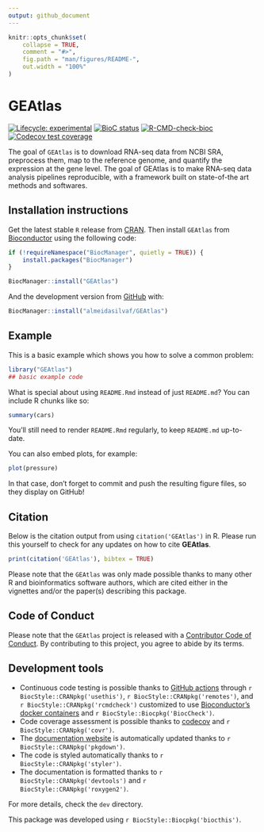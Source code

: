 ```yaml
---
output: github_document
---
```


<!-- README.md is generated from README.Rmd. Please edit that file -->

```r
knitr::opts_chunk$set(
    collapse = TRUE,
    comment = "#>",
    fig.path = "man/figures/README-",
    out.width = "100%"
)
```

# GEAtlas

<!-- badges: start -->
[![Lifecycle: experimental](https://img.shields.io/badge/lifecycle-experimental-orange.svg)](https://lifecycle.r-lib.org/articles/stages.html#experimental)
[![BioC status](http://www.bioconductor.org/shields/build/release/bioc/GEAtlas.svg)](https://bioconductor.org/checkResults/release/bioc-LATEST/GEAtlas)
[![R-CMD-check-bioc](https://github.com/almeidasilvaf/GEAtlas/workflows/R-CMD-check-bioc/badge.svg)](https://github.com/almeidasilvaf/GEAtlas/actions)
[![Codecov test coverage](https://codecov.io/gh/almeidasilvaf/GEAtlas/branch/main/graph/badge.svg)](https://codecov.io/gh/almeidasilvaf/GEAtlas?branch=main)
<!-- badges: end -->

The goal of `GEAtlas` is to download RNA-seq data from NCBI SRA,
preprocess them, map to the reference genome, and quantify the expression
at the gene level. The goal of GEAtlas is to make RNA-seq data analysis
pipelines reproducible, with a framework built on state-of-the art methods
and softwares.

## Installation instructions

Get the latest stable `R` release from [CRAN](http://cran.r-project.org/). Then install `GEAtlas` from [Bioconductor](http://bioconductor.org/) using the following code:

```r
if (!requireNamespace("BiocManager", quietly = TRUE)) {
    install.packages("BiocManager")
}

BiocManager::install("GEAtlas")
```

And the development version from [GitHub](https://github.com/almeidasilvaf/GEAtlas) with:

```r
BiocManager::install("almeidasilvaf/GEAtlas")
```
## Example

This is a basic example which shows you how to solve a common problem:

```r
library("GEAtlas")
## basic example code
```

What is special about using `README.Rmd` instead of just `README.md`? You can include R chunks like so:

```r
summary(cars)
```

You'll still need to render `README.Rmd` regularly, to keep `README.md` up-to-date.

You can also embed plots, for example:

```r
plot(pressure)
```

In that case, don't forget to commit and push the resulting figure files, so they display on GitHub!

## Citation

Below is the citation output from using `citation('GEAtlas')` in R. Please
run this yourself to check for any updates on how to cite __GEAtlas__.

```r
print(citation('GEAtlas'), bibtex = TRUE)
```

Please note that the `GEAtlas` was only made possible thanks to many other R and bioinformatics software authors, which are cited either in the vignettes and/or the paper(s) describing this package.

## Code of Conduct

Please note that the `GEAtlas` project is released with a [Contributor Code of Conduct](http://bioconductor.org/about/code-of-conduct/). By contributing to this project, you agree to abide by its terms.

## Development tools

* Continuous code testing is possible thanks to [GitHub actions](https://www.tidyverse.org/blog/2020/04/usethis-1-6-0/)  through `r BiocStyle::CRANpkg('usethis')`, `r BiocStyle::CRANpkg('remotes')`, and `r BiocStyle::CRANpkg('rcmdcheck')` customized to use [Bioconductor's docker containers](https://www.bioconductor.org/help/docker/) and `r BiocStyle::Biocpkg('BiocCheck')`.
* Code coverage assessment is possible thanks to [codecov](https://codecov.io/gh) and `r BiocStyle::CRANpkg('covr')`.
* The [documentation website](http://almeidasilvaf.github.io/GEAtlas) is automatically updated thanks to `r BiocStyle::CRANpkg('pkgdown')`.
* The code is styled automatically thanks to `r BiocStyle::CRANpkg('styler')`.
* The documentation is formatted thanks to `r BiocStyle::CRANpkg('devtools')` and `r BiocStyle::CRANpkg('roxygen2')`.

For more details, check the `dev` directory.

This package was developed using `r BiocStyle::Biocpkg('biocthis')`.



